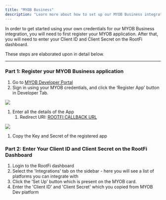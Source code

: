```yaml
---
title: "MYOB Business"
description: "Learn more about how to set up our MYOB Business integration."
---
```


In order to get started using your own credentials for our MYOB Business integration, you will need to first register your MYOB application. After that, you will need to enter your Client ID and Client Secret on the RootFi dashboard.

These steps are elaborated upon in detail below.

---

### Part 1: Register your MYOB Business application

1. Go to [MYOB Developer Portal](https://my.myob.com.au/Bd/pages/DevAppList.aspx)
2. Sign in using your MYOB credentials, and click the ‘Register App' button in Developer Tab.

![](/images/f9d021f-Screenshot_2023-03-08_at_2.35.28_PM.png)

1. Enter all the details of the App
   1. Redirect URI: [ROOTFI CALLBACK URL](/api-reference/v3/overview/environments#callback-urls)

![](/images/df9d3fe-image.png)

1. Copy the Key and Secret of the registered app

### Part 2: Enter Your Client ID and Client Secret on the RootFi Dashboard

1. Login to the RootFi dashboard
2. Select the 'Integrations' tab on the sidebar - here you will see a list of platforms you can integrate with
3. Click the 'Set Up' button which is present on the MYOB card.
4. Enter the 'Client ID' and 'Client Secret' which you copied from MYOB Dev platform
